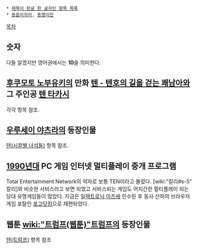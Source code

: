  * [[제목이 한글 한 글자인 항목 목록]]
 * [[동음이의어]], [[동명이인]]

[[목차]]

== 숫자 ==
다들 알겠지만 영어권에서는 '''10'''을 의미한다.

== [[후쿠모토 노부유키]]의 만화 [[텐 - 텐호의 길을 걷는 쾌남아]]와 그 주인공 [[텐 타카시]] ==
각각 항목 참조.
 
== [[우루세이 야츠라]]의 등장인물 ==
[[텐(시끌별 녀석들)]] 항목 참조.

== [[1990년대]] PC 게임 인터넷 멀티플레이 중개 프로그램 ==

Total Entertainment Network의 약자로 보통 TEN이라고 불렸다. [wiki:"칼리#s-5" 칼리]와 비슷한 서비스라고 보면 되었고 서비스되는 게임도 어지간한 멀티플레이 되는 당대 유명게임들이 많았다. 지금은 [[일렉트로닉 아츠]]에 인수된 후 동사 산하의 브라우저게임 포탈인 [http://pogo.com 포고닷컴]으로 재편되었다.

== 웹툰 [[wiki:"트럼프(웹툰)"트럼프]]의 등장인물 ==
[[텐(트럼프)]] 항목 참조



